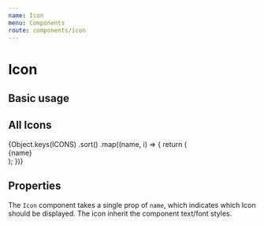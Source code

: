 ```yaml
---
name: Icon
menu: Components
route: components/icon
---
```



# Icon

## Basic usage

<Playground>
  <Icon name="active" className="text-custom-aquaBright m-4" />
</Playground>

## All Icons

<div className="flex flex-wrap items-center content-center bg-black">
  {Object.keys(ICONS)
    .sort()
    .map((name, i) => {
      return (
        <React.Fragment key={i}>
          <div className="flex flex-col m-1 p-4 items-center">
            <div className="rounded border border-custom-aquaBright p-4 m-2 w-20 h-20 flex items-center justify-center">
              <Icon name={name} className="text-custom-aquaBright" />
            </div>
            <div className="break-normal text-white">{name}</div>
          </div>
        </React.Fragment>
      );
    })}
</div>

## Properties

<Props of={Icon} />

The `Icon` component takes a single prop of `name`, which indicates which Icon
should be displayed. The icon inherit the component text/font styles.
